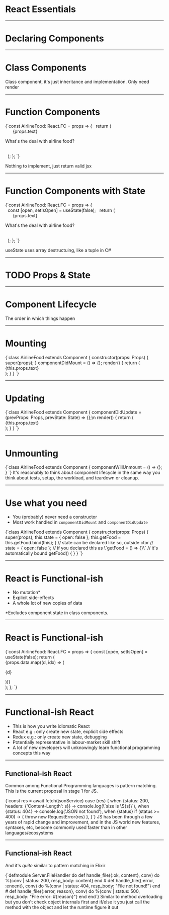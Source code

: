 

# React Essentials

---

# Declaring Components

---

# Class Components

<DeclaringComponents />

<Notes>Class component, it's just inheritance and implementation. Only need render</Notes>

---

# Function Components

<CodeBlock>
  {`const AirlineFood: React.FC<Props> = props => {
  return (
    <div>
      {props.text}
      <p>What's the deal with airline food?</p>
    </div>
  );
};
`}
</CodeBlock>

<Notes>Nothing to implement, just return valid jsx</Notes>

---

# Function Components with State

<CodeBlock>
  {`const AirlineFood: React.FC<Props> = props => {
  const [open, setIsOpen] = useState(false);
  return (
    <div>
      {props.text}
      <p>What's the deal with airline food?</p>
    </div>
  );
};
`}
</CodeBlock>

<Notes>useState uses array destructuing, like a tuple in C#</Notes>

---

# TODO Props & State

---

# Component Lifecycle

<Lifecycle />

<Notes>The order in which things happen</Notes>

---

# Mounting

<CodeBlock>
  {`class AirlineFood extends Component<Props, State> {
  constructor(props: Props) {
    super(props);
  }
  componentDidMount = () => {};
  render() {
    return (
      <div>
        {this.props.text}
      </div>
    );
  }
}
`}
</CodeBlock>

---

# Updating

<CodeBlock>
  {`class AirlineFood extends Component<Props, State> {
  componentDidUpdate = (prevProps: Props, prevState: State) => {};\n
  render() {
    return (
      <div>
        {this.props.text}
      </div>
    );
  }
}
`}

</CodeBlock>

---

# Unmounting

<CodeBlock>
  {`class AirlineFood extends Component<Props, State> {
  componentWillUnmount = () => {};
}
`}

</CodeBlock>

<Notes>
  It's reasonably to think about component lifecycle in the same way you think about tests, setup,
  the workload, and teardown or cleanup.
</Notes>

---

# Use what you need

- You (probably) never need a constructor
- Most work handled in `componentDidMount` and `componentDidUpdate`

<CodeBlock>
  {`class AirlineFood extends Component<Props, State> {
  constructor(props: Props) {
    super(props);
    this.state = { open: false };
    this.getFood = this.getFood.bind(this);
  }
  // state can be declared like so, outside ctor
  // state = { open: false };
  // if you declared this as \`getFood = () => {}\`
  // it's automatically bound
  getFood() {
  }
}
`}

</CodeBlock>

---

# React is Functional-ish

- No mutation\*
- Explicit side-effects
- A whole lot of new copies of data

\*Excludes component state in class components.

---

# React is Functional-ish

<CodeBlock>
  {`const AirlineFood: React.FC<Props> = props => {
  const [open, setIsOpen] = useState(false);
  return (
    <div>
      {props.data.map((d, idx) => (
        <p key={idx}>{d}</p>
      ))}
    </div>
  );
};
`}

</CodeBlock>

---

# Functional-ish React

- This is how you write idiomatic React
- React e.g.: only create new state, explicit side effects
- Redux e.g.: only create new state, debugging
- Potentially representative in labour-market skill shift
- A lot of new developers will unknowingly learn functional programming concepts this way

---

## Functional-ish React

Common among Functional Programming languages is pattern matching. This is the current
proposal in stage 1 for JS.

<CodeBlock>
  {`const res = await fetch(jsonService)
case (res) {
  when {status: 200, headers: {'Content-Length': s}} ->
    console.log(\`size is \${s}\`),
  when {status: 404} ->
    console.log('JSON not found'),
  when {status} if (status >= 400) -> {
    throw new RequestError(res)
  },
}`}
</CodeBlock>

<Notes>
  JS has been through a few years of rapid change and improvement, and in the JS world new features,
  syntaxes, etc, become commonly used faster than in other languages/ecosystems
</Notes>

---

## Functional-ish React

And it's _quite_ similar to pattern matching in Elixir

<CodeBlock language="elixir">
  {`defmodule Server.FileHandler do
  def handle_file({:ok, content}, conv) do
    %{conv | status: 200, resp_body: content}
  end
#
  def handle_file({:error, :enoent}, conv) do
    %{conv | status: 404, resp_body: "File not found!"}
  end
#
  def handle_file({:error, reason}, conv) do
    %{conv | status: 500, resp_body: "File error: #{reason}"}
  end
end`}
</CodeBlock>

<Notes>
  Similar to method overloading but you don't check object internals first and if/else it you just
  call the method with the object and let the runtime figure it out
</Notes>
